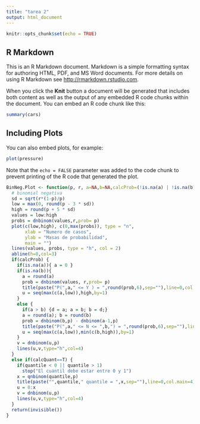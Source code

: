 ```yaml
---
title: "tarea 2"
output: html_document
---
```


```r
knitr::opts_chunk$set(echo = TRUE)
```

## R Markdown

This is an R Markdown document. Markdown is a simple formatting syntax for authoring HTML, PDF, and MS Word documents. For more details on using R Markdown see <http://rmarkdown.rstudio.com>.

When you click the **Knit** button a document will be generated that includes both content as well as the output of any embedded R code chunks within the document. You can embed an R code chunk like this:

```r
summary(cars)
```

## Including Plots

You can also embed plots, for example:

```r
plot(pressure)
```

Note that the `echo = FALSE` parameter was added to the code chunk to prevent printing of the R code that generated the plot.

```r
BinNeg.Plot <- function(p, r, a=NA,b=NA,calcProb=(!is.na(a) | !is.na(b)),quantile=NA,calcQuant=!is.na(quantile)){
  # binomial negativa
  sd = sqrt(r*(1-p)/p)
  low = max(0, round(p - 3 * sd))
  high = round(p + 5 * sd)
  values = low:high
  probs = dnbinom(values,r,prob= p)
  plot(c(low,high), c(0,max(probs)), type = "n", 
       xlab = "Numero de casos",
       ylab = "Masas de probabilidad",
       main = "")
  lines(values, probs, type = "h", col = 2)
  abline(h=0,col=3)
  if(calcProb) {
    if(is.na(a)){ a = 0 }
    if(is.na(b)){
      a = round(a)
      prob = dnbinom(values, r,prob= p)
      title(paste("P(",a," <= Y ) = ",round(prob,6),sep=""),line=0,col.main=4)
      u = seq(max(c(a,low)),high,by=1)
    }
    else {
      if(a > b) {d = a; a = b; b = d;}
      a = round(a); b = round(b)
      prob = dnbinom(b,p) - dnbinom(a-1,p)
      title(paste("P(",a," <= N <= ",b,") = ",round(prob,6),sep=""),line=0,col.main=4)
      u = seq(max(c(a,low)),min(c(b,high)),by=1)
    }
    v = dnbinom(u,p)
    lines(u,v,type="h",col=4)
  }
  else if(calcQuant==T) {
    if(quantile < 0 || quantile > 1)
      stop("El cuantil debe estar entre 0 y 1")
    x = qnbinom(quantile,p)
    title(paste("",quantile," quantile = ",x,sep=""),line=0,col.main=4)
    u = 0:x
    v = dnbinom(u,p)
    lines(u,v,type="h",col=4)
  }
  return(invisible())
}
```
